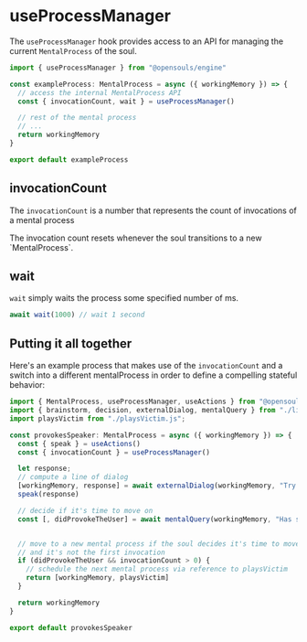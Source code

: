 # useProcessManager

The `useProcessManager` hook provides access to an API for managing the current `MentalProcess` of the soul.

```typescript filename="exampleProcess.ts" {1,5}
import { useProcessManager } from "@opensouls/engine"

const exampleProcess: MentalProcess = async ({ workingMemory }) => {
  // access the internal MentalProcess API
  const { invocationCount, wait } = useProcessManager()

  // rest of the mental process
  // ...
  return workingMemory
}

export default exampleProcess
```

## invocationCount

The `invocationCount` is a number that represents the count of invocations of a mental process

 
<Callout type="info" emoji="ℹ️">
The invocation count resets whenever the soul transitions to a new `MentalProcess`.
</Callout>

## wait

`wait` simply waits the process some specified number of ms.

```javascript
await wait(1000) // wait 1 second
```

## Putting it all together

Here's an example process that makes use of the `invocationCount` and a switch into a different mentalProcess in order to define a compelling stateful behavior:

```javascript filename="provokesSpeaker.js"
import { MentalProcess, useProcessManager, useActions } from "@opensouls/engine";
import { brainstorm, decision, externalDialog, mentalQuery } from "./lib/cognitiveSteps.js";
import playsVictim from "./playsVictim.js";

const provokesSpeaker: MentalProcess = async ({ workingMemory }) => {
  const { speak } = useActions()
  const { invocationCount } = useProcessManager()

  let response;
  // compute a line of dialog
  [workingMemory, response] = await externalDialog(workingMemory, "Try to provoke the speaker")
  speak(response)

  // decide if it's time to move on
  const [, didProvokeTheUser] = await mentalQuery(workingMemory, "Has samantha successfully provoked the speaker?")


  // move to a new mental process if the soul decides it's time to move on
  // and it's not the first invocation
  if (didProvokeTheUser && invocationCount > 0) {
    // schedule the next mental process via reference to playsVictim
    return [workingMemory, playsVictim]
  }

  return workingMemory
}

export default provokesSpeaker
```
